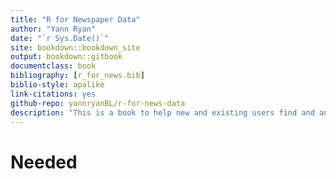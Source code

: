 ```yaml
--- 
title: "R for Newspaper Data"
author: "Yann Ryan"
date: "`r Sys.Date()`"
site: bookdown::bookdown_site
output: bookdown::gitbook
documentclass: book
bibliography: [r_for_news.bib]
biblio-style: apalike
link-citations: yes
github-repo: yannryanBL/r-for-news-data
description: "This is a book to help new and existing users find and analyse historical newspaper data, using the programming language R-Studio."
---
```


# Needed